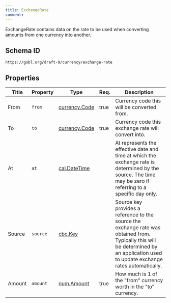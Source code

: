 ```yaml
---
title: ExchangeRate
comment: 
---
```


ExchangeRate contains data on the rate to be used when converting amounts from one currency into another.

## Schema ID

`https://gobl.org/draft-0/currency/exchange-rate`

## Properties

| Title  | Property | Type                                    | Req. | Description                                                                                                                                                                         |
|--------|----------|-----------------------------------------|------|-------------------------------------------------------------------------------------------------------------------------------------------------------------------------------------|
| From   | `from`   | [currency.Code](/draft-0/currency/code) | true | Currency code this will be converted from.                                                                                                                                          |
| To     | `to`     | [currency.Code](/draft-0/currency/code) | true | Currency code this exchange rate will convert into.                                                                                                                                 |
| At     | `at`     | [cal.DateTime](/draft-0/cal/date_time)  |      | At represents the effective date and time at which the exchange rate is determined by the source. The time may be zero if referring to a specific day only.                         |
| Source | `source` | [cbc.Key](/draft-0/cbc/key)             |      | Source key provides a reference to the source the exchange rate was obtained from. Typically this will be determined by an application used to update exchange rates automatically. |
| Amount | `amount` | [num.Amount](/draft-0/num/amount)       | true | How much is 1 of the "from" currency worth in the "to" currency.                                                                                                                    |

